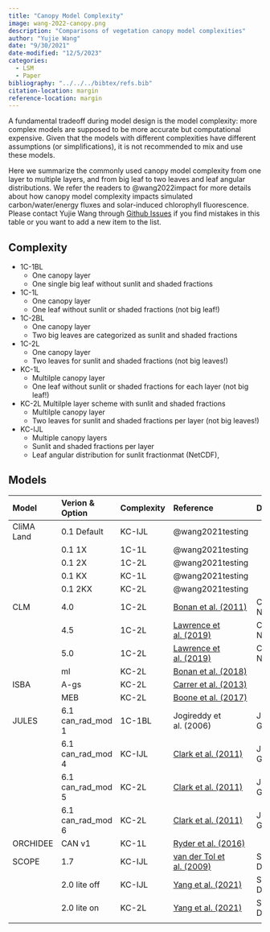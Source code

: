 ```yaml
---
title: "Canopy Model Complexity"
image: wang-2022-canopy.png
description: "Comparisons of vegetation canopy model complexities"
author: "Yujie Wang"
date: "9/30/2021"
date-modified: "12/5/2023"
categories:
  - LSM
  - Paper
bibliography: "../../../bibtex/refs.bib"
citation-location: margin
reference-location: margin
---
```


A fundamental tradeoff during model design is the model complexity: more complex models are supposed to be more accurate but computational expensive. Given that the models with different complexities have different assumptions (or simplifications), it is not recommended to mix and use these models.

Here we summarize the commonly used canopy model complexity from one layer to multiple layers, and from big leaf to two leaves and leaf angular distributions. We refer the readers to @wang2022impact for more details about how canopy model complexity impacts simulated carbon/water/energy fluxes and solar-induced chlorophyll fluorescence. Please contact Yujie Wang through [Github Issues](https://github.com/silicormosia/silicormosia.github.io/issues){target="_blank"} if you find mistakes in this table or you want to add a new item to the list.


## Complexity
- 1C-1BL
  - One canopy layer
  - One single big leaf without sunlit and shaded fractions
- 1C-1L
  - One canopy layer
  - One leaf without sunlit or shaded fractions (not big leaf!)
- 1C-2BL
  - One canopy layer
  - Two big leaves are categorized as sunlit and shaded fractions
- 1C-2L
  - One canopy layer
  - Two leaves for sunlit and shaded fractions (not big leaves!)
- KC-1L
  - Multilple canopy layer
  - One leaf without sunlit or shaded fractions for each layer (not big leaf!)
- KC-2L Multilple layer scheme with sunlit and shaded fractions
  - Multilple canopy layer
  - Two leaves for sunlit and shaded fractions per layer (not big leaves!)
- KC-IJL
  - Multiple canopy layers
  - Sunlit and shaded fractions per layer
  - Leaf angular distribution for sunlit fractionmat (NetCDF),

## Models

|**Model**   |**Verion & Option**  |**Complexity**|**Reference**            |**Documentation**     |
|:-----------|:--------------------|:-------------|:------------------------|:---------------------|
| CliMA Land | 0.1 Default         | KC-IJL       | @wang2021testing        |                      |
|            | 0.1 1X              | 1C-1L        | @wang2021testing        |                      |
|            | 0.1 2X              | 1C-2L        | @wang2021testing        |                      |
|            | 0.1 KX              | KC-1L        | @wang2021testing        |                      |
|            | 0.1 2KX             | KC-2L        | @wang2021testing        |                      |
| CLM        | 4.0                 | 1C-2L        | [Bonan et al. (2011)](https://doi.org/10.1029/2010JG001593){target="_blank"}         | CLM 4.0 Tech Notes   |
|            | 4.5                 | 1C-2L        | [Lawrence et al. (2019)](https://doi.org/10.1029/2018MS001583){target="_blank"}      | CLM 4.5 Tech Notes   |
|            | 5.0                 | 1C-2L        | [Lawrence et al. (2019)](https://doi.org/10.1029/2018MS001583){target="_blank"}      | CLM 5.0 Tech Notes   |
|            | ml                  | KC-2L        | [Bonan et al. (2018)](https://doi.org/10.5194/gmd-11-1467-2018){target="_blank"}     |                      |
| ISBA       | A-gs                | KC-2L        | [Carrer et al. (2013)](https://doi.org/10.1002/jgrg.20070){target="_blank"}          |                      |
|            | MEB                 | KC-2L        | [Boone et al. (2017)](https://doi.org/10.5194/gmd-10-843-2017){target="_blank"}      |                      |
| JULES      | 6.1 can\_rad\_mod 1 | 1C-1BL       | Jogireddy et al. (2006) | JULES 6.1 User Guide |
|            | 6.1 can\_rad\_mod 4 | KC-IJL       | [Clark et al. (2011)](https://doi.org/10.5194/gmd-4-701-2011){target="_blank"}       | JULES 6.1 User Guide |
|            | 6.1 can\_rad\_mod 5 | KC-2L        | [Clark et al. (2011)](https://doi.org/10.5194/gmd-4-701-2011){target="_blank"}       | JULES 6.1 User Guide |
|            | 6.1 can\_rad\_mod 6 | KC-2L        | [Clark et al. (2011)](https://doi.org/10.5194/gmd-4-701-2011){target="_blank"}       | JULES 6.1 User Guide |
| ORCHIDEE   | CAN v1              | KC-1L        | [Ryder et al. (2016)](https://doi.org/10.5194/gmd-9-223-2016){target="_blank"}       |                      |
| SCOPE      | 1.7                 | KC-IJL       | [van der Tol et al. (2009)](https://doi.org/10.5194/bg-6-3109-2009){target="_blank"} | SCOPE Documentation  |
|            | 2.0 lite off        | KC-IJL       | [Yang et al. (2021)](https://doi.org/10.5194/gmd-14-4697-2021){target="_blank"}      | SCOPE Documentation  |
|            | 2.0 lite on         | KC-2L        | [Yang et al. (2021)](https://doi.org/10.5194/gmd-14-4697-2021){target="_blank"}      | SCOPE Documentation  |
||||||
